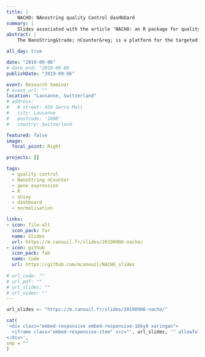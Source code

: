 ```yaml
---
title: |
    NACHO: NAnostring quality Control dasHbOard
summary: | 
    Slides associated with the article 'NACHO: an R package for quality control of NanoString nCounter data.' (DOI:[10.1093/bioinformatics/btz647](https://doi.org/10.1093/bioinformatics/btz647)).
abstract: |
    The NanoString&trade; nCounter&reg; is a platform for the targeted quantification of expression data in biofluids and tissues. While software by the manufacturer is available in addition to third parties packages, they do not provide a complete quality control (QC) pipeline. Here, we present NACHO ('NAnostring quality Control dasHbOard'), a comprehensive QC R-package. The package consists of three subsequent steps: summarize, visualize and normalize. The summarize function collects all the relevant data and stores it in a tidy format, the visualize function initiates a dashboard with plots of the relevant QC outcomes. It contains QC metrics that are measured by default by the manufacturer, but also calculates other insightful measures, including the scaling factors that are needed in the normalization step. In this normalization step, different normalization methods can be chosen to optimally preprocess data. Together, NACHO is a comprehensive method that optimizes insight and preprocessing of nCounter&reg; data.

all_day: true

date: "2019-09-06"
# date_end: "2019-09-06
publishDate: "2019-09-06"

event: Research Seminar
# event_url: ""
location: "Lausanne, Switzerland"
# address:
#   # street: 450 Serra Mall
#   city: Lausanne
#   postcode: '1000'
#   country: Switzerland

featured: false
image:
  focal_point: Right

projects: []

tags:
  - quality control
  - NanoString nCounter
  - gene expression
  - R
  - shiny
  - dashboard
  - normalisation

links:  
- icon: file-alt
  icon_pack: far
  name: Slides
  url: https://m.canouil.fr/slides/20190906-nacho/
- icon: github
  icon_pack: fab
  name: Code
  url: https://github.com/mcanouil/NACHO_slides
  
# url_code: ""
# url_pdf: ""
# url_slides: ""
# url_video: ""
---
```


```r
url_slides <- "https://m.canouil.fr/slides/20190906-nacho/"
```

```r
cat(
'<div class="embed-responsive embed-responsive-16by9 xaringan">
  <iframe class="embed-responsive-item" src="', url_slides, '" allowfullscreen></iframe>
</div>',
sep = ""
)
```
